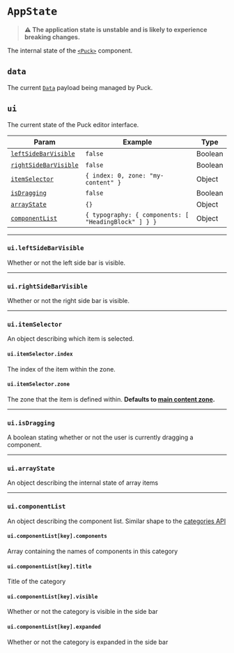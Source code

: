 # `AppState`

> **⚠️ The application state is unstable and is likely to experience breaking changes.**

The internal state of the [`<Puck>`](/docs/api-reference/components/puck) component.

## `data`

The current [`Data`](/docs/api-reference/data) payload being managed by Puck.

## `ui`

The current state of the Puck editor interface.

| Param                                           | Example                                              | Type    |
| ----------------------------------------------- | ---------------------------------------------------- | ------- |
| [`leftSideBarVisible`](#uileftsidebarvisible)   | `false`                                              | Boolean |
| [`rightSideBarVisible`](#uirightsidebarvisible) | `false`                                              | Boolean |
| [`itemSelector`](#uiitemselector)               | `{ index: 0, zone: "my-content" }`                   | Object  |
| [`isDragging`](#isdragging)                     | `false`                                              | Boolean |
| [`arrayState`](#uiarraystate)                   | `{}`                                                 | Object  |
| [`componentList`](#uicomponentlist)             | `{ typography: { components: [ "HeadingBlock" ] } }` | Object  |

---

### `ui.leftSideBarVisible`

Whether or not the left side bar is visible.

---

### `ui.rightSideBarVisible`

Whether or not the right side bar is visible.

---

### `ui.itemSelector`

An object describing which item is selected.

#### `ui.itemSelector.index`

The index of the item within the zone.

#### `ui.itemSelector.zone`

The zone that the item is defined within. **Defaults to [main content zone](/docs/api-reference/data#content).**

---

### `ui.isDragging`

A boolean stating whether or not the user is currently dragging a component.

---

### `ui.arrayState`

An object describing the internal state of array items

---

### `ui.componentList`

An object describing the component list. Similar shape to the [categories API](/docs/api-reference/configuration/config#categories)

#### `ui.componentList[key].components`

Array containing the names of components in this category

#### `ui.componentList[key].title`

Title of the category

#### `ui.componentList[key].visible`

Whether or not the category is visible in the side bar

#### `ui.componentList[key].expanded`

Whether or not the category is expanded in the side bar
